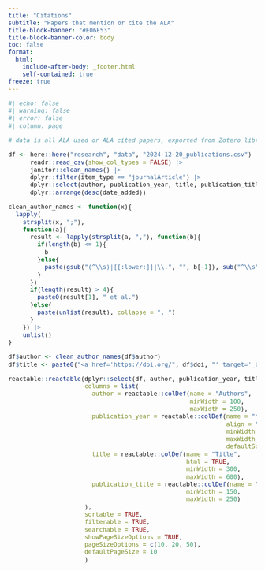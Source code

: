```yaml
---
title: "Citations"
subtitle: "Papers that mention or cite the ALA"
title-block-banner: "#E06E53"
title-block-banner-color: body
toc: false
format: 
  html: 
    include-after-body: _footer.html
    self-contained: true
freeze: true
---
```

:::{.column-page style="font-size:.9rem;"}
```r
#| echo: false
#| warning: false
#| error: false
#| column: page

# data is all ALA used or ALA cited papers, exported from Zotero library

df <- here::here("research", "data", "2024-12-20_publications.csv") |>
      readr::read_csv(show_col_types = FALSE) |>
      janitor::clean_names() |>
      dplyr::filter(item_type == "journalArticle") |>
      dplyr::select(author, publication_year, title, publication_title, doi, date_added) |>
      dplyr::arrange(desc(date_added))

clean_author_names <- function(x){
  lapply(
    strsplit(x, ";"), 
    function(a){
      result <- lapply(strsplit(a, ","), function(b){
        if(length(b) <= 1){
          b
        }else{
          paste(gsub("(^\\s)|[[:lower:]]|\\.", "", b[-1]), sub("^\\s", "", b[1]))
        }
      }) 
      if(length(result) > 4){
        paste0(result[1], " et al.")
      }else{
        paste(unlist(result), collapse = ", ")
      }
    }) |>
    unlist()
}

df$author <- clean_author_names(df$author)
df$title <- paste0("<a href='https://doi.org/", df$doi, "' target='_blank'>", df$title, "</a>")

reactable::reactable(dplyr::select(df, author, publication_year, title, publication_title), 
                     columns = list(
                       author = reactable::colDef(name = "Authors",
                                                  minWidth = 100,
                                                  maxWidth = 250),
                       publication_year = reactable::colDef(name = "Year", 
                                                            align = "left",
                                                            minWidth = 80,
                                                            maxWidth = 130,
                                                            defaultSortOrder = "desc"),
                       title = reactable::colDef(name = "Title", 
                                                 html = TRUE, 
                                                 minWidth = 300, 
                                                 maxWidth = 600),
                       publication_title = reactable::colDef(name = "Journal",
                                                 minWidth = 150, 
                                                 maxWidth = 250)
                     ),
                     sortable = TRUE,
                     filterable = TRUE, 
                     searchable = TRUE,
                     showPageSizeOptions = TRUE,
                     pageSizeOptions = c(10, 20, 50),
                     defaultPageSize = 10
                     )
```

:::
